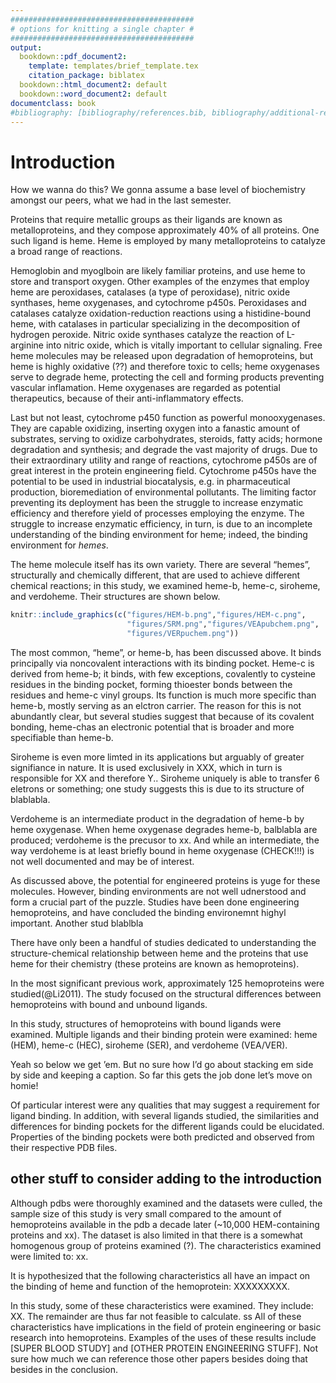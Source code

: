 ```yaml
---
#########################################
# options for knitting a single chapter #
#########################################
output:
  bookdown::pdf_document2:
    template: templates/brief_template.tex
    citation_package: biblatex
  bookdown::html_document2: default
  bookdown::word_document2: default
documentclass: book
#bibliography: [bibliography/references.bib, bibliography/additional-references.bib]
---
```


# Introduction {.unnumbered}

```{=tex}
\adjustmtc
\markboth{Introduction}{}
```
<!-- For PDF output, include these two LaTeX commands after unnumbered chapter headings, otherwise the mini table of contents and the running header will show the previous chapter -->

How we wanna do this? We gonna assume a base level of biochemistry amongst our peers, what we had in the last semester. 

Proteins that require metallic groups as their ligands are known as metalloproteins, and they compose approximately 40\% of all proteins. One such ligand is heme. Heme is employed by many metalloproteins to catalyze a broad range of reactions. 

Hemoglobin and myoglboin are likely familiar proteins, and use heme to store and transport oxygen. Other examples of the enzymes that employ heme are peroxidases, catalases (a type of peroxidase), nitric oxide synthases, heme oxygenases, and cytochrome p450s. Peroxidases and catalases catalyze oxidation-reduction reactions using a histidine-bound heme, with catalases in particular specializing in the decomposition of hydrogen peroxide. Nitric oxide synthases catalyze the reaction of L-arginine into nitric oxide, which is vitally important to cellular signaling. Free heme molecules may be released upon degradation of hemoproteins, but heme is highly oxidative (??) and therefore toxic to cells; heme oxygenases serve to degrade heme, protecting the cell and forming products preventing vascular inflamation. Heme oxygenases are regarded as potential therapeutics, because of their anti-inflammatory effects. 

Last but not least, cytochrome p450 function as powerful monooxygenases. They are capable oxidizing, inserting oxygen into a fanastic amount of substrates, serving to oxidize carbohydrates, steroids, fatty acids; hormone degradation and synthesis; and degrade the vast majority of drugs. Due to their extraordinary utility and range of reactions, cytochrome p450s are of great interest in the protein engineering field. Cytochrome p450s have the potential to be used  in industrial biocatalysis, e.g. in pharmaceutical production, bioremediation of environmental pollutants. The limiting factor preventing its deployment has been the struggle to increase enzymatic efficiency and therefore yield of processes employing the enzyme. The struggle to increase enzymatic efficiency, in turn, is due to an incomplete understanding of the binding environment for heme; indeed, the binding environment for *hemes*. 

The heme molecule itself has its own variety. There are several "hemes", structurally and chemically different, that are used to achieve different chemical reactions; in this study, we examined heme-b, heme-c, siroheme, and verdoheme. Their structures are shown below.

```r
knitr::include_graphics(c("figures/HEM-b.png","figures/HEM-c.png",
                          "figures/SRM.png","figures/VEApubchem.png",
                          "figures/VERpuchem.png"))
``` 


The most common, "heme", or heme-b, has been discussed above. It binds principally via noncovalent interactions with its binding pocket. Heme-c is derived from heme-b; it binds, with few exceptions, covalently to cysteine residues in the binding pocket, forming thioester bonds between the residues and heme-c vinyl groups. Its function is much more specific than heme-b, mostly serving as an elctron carrier. The reason for this is not abundantly clear, but several studies suggest that because of its covalent bonding, heme-chas an electronic potential that is broader and more specifiable than heme-b. 

<!-- Work here homie I'm not clear on specifics -->
Siroheme is even more limted in its applications but arguably of greater signifiance in nature. It is used exclusively in XXX, which in turn is responsible for XX and therefore Y.. Siroheme uniquely is able to transfer 6 eletrons or something; one study suggests this is due to its structure of blablabla.

Verdoheme is an intermediate product in the degradation of heme-b by heme oxygenase. When heme oxygenase degrades heme-b, balblabla are produced; verdoheme is the precusor to xx. And while an intermediate, the way verdoheme is at least briefly bound in heme oxygenase (CHECK!!!) is not well documented and may be of interest.  

<!-- alright now go in for the kill -->
As discussed above, the potential for engineered proteins is yuge for these molecules. However, binding environments are not well udnerstood and form a crucial part of the puzzle. Studies have been done engineering hemoproteins, and have concluded the binding environemnt highyl important. Another stud blablbla


There have only been a handful of studies dedicated to understanding the structure-chemical relationship between heme and the proteins that use heme for their chemistry (these proteins are known as hemoproteins). 

In the most significant previous work, approximately 125 hemoproteins were studied(@Li2011). The study focused on the structural differences between hemoproteins with bound and unbound ligands.

In this study, structures of hemoproteins with bound ligands were examined. Multiple ligands and their binding protein were examined: heme (HEM), heme-c (HEC), siroheme (SER), and verdoheme (VEA/VER).

Yeah so below we get 'em. But no sure how I'd go about stacking em side by side and keeping a caption. So far this gets the job done let's move on homie!

<!-- fig.show='hold', -->




Of particular interest were any qualities that may suggest a requirement for ligand binding. In addition, with several ligands studied, the similarities and differences for binding pockets for the different ligands could be elucidated. Properties of the binding pockets were both predicted and observed from their respective PDB files.

## other stuff to consider adding to the introduction
Although pdbs were thoroughly examined and the datasets were culled, the sample size of this study is very small compared to the amount of hemoproteins available in the pdb a decade later (~10,000 HEM-containing proteins and xx). The dataset is also limited in that there is a somewhat homogenous group of proteins examined (?). The characteristics examined were limited to: xx. 

It is hypothesized that the following characteristics all have an impact on the binding of heme and function of the hemoprotein: XXXXXXXXX.
	
In this study, some of these characteristics were examined. They include: XX. The remainder are thus far not feasible to calculate.
	ss
All of these characteristics have implications in the field of protein engineering or basic research into hemoproteins. Examples of the uses of these results include [SUPER BLOOD STUDY] and [OTHER PROTEIN ENGINEERING STUFF]. Not sure how much we can reference those other papers besides doing that besides in the conclusion.